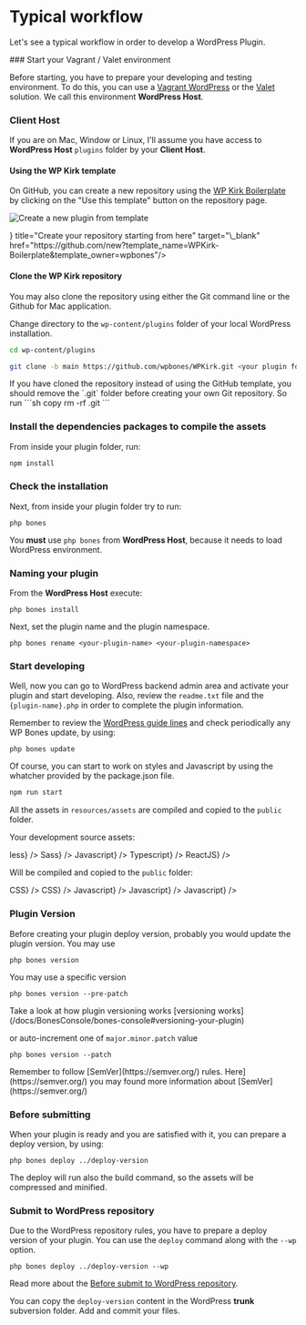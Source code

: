 
# Typical workflow

Let's see a typical workflow in order to develop a WordPress Plugin.

<Steps>
### Start your Vagrant / Valet environment

Before starting, you have to prepare your developing and testing environment. To do this, you can use a [Vagrant WordPress](https://github.com/gfazioli/VagrantUbuntu) or the [Valet](https://laravel.com/docs/11.x/valet) solution.
We call this environment **WordPress Host**.

### Client Host

If you are on Mac, Window or Linux, I'll assume you have access to **WordPress Host** `plugins` folder by your **Client Host**.

#### Using the WP Kirk template

On GitHub, you can create a new repository using the [WP Kirk Boilerplate](https://github.com/wpbones/WPKirk-Boilerplate) by clicking on the "Use this template" button on the repository page.

![Create a new plugin from template](./github-template.jpeg)

<Cards num={1}>
<Cards.Card arrow icon={<IconBrandGithub />} title="Create your repository starting from here" target="\_blank" href="https://github.com/new?template_name=WPKirk-Boilerplate&template_owner=wpbones"/>
</Cards>



#### Clone the WP Kirk repository

You may also clone the repository using either the Git command line or the Github for Mac application.

Change directory to the `wp-content/plugins` folder of your local WordPress installation.

```sh copy
cd wp-content/plugins
```

```sh copy
git clone -b main https://github.com/wpbones/WPKirk.git <your plugin folder>
```

<Callout type="warning">
If you have cloned the repository instead of using the GitHub template, you should remove the `.git` folder before creating your own Git repository.
So run
```sh copy
rm -rf .git
```
</Callout>

### Install the dependencies packages to compile the assets

From inside your plugin folder, run:

```sh npm2yarn
npm install
```

### Check the installation

Next, from inside your plugin folder try to run:

```shell copy
php bones
```

You **must** use `php bones` from **WordPress Host**, because it needs to load WordPress environment.

### Naming your plugin

From the **WordPress Host** execute:

```shell copy
php bones install
```

Next, set the plugin name and the plugin namespace.

```shell copy
php bones rename <your-plugin-name> <your-plugin-namespace>
```

### Start developing

Well, now you can go to WordPress backend admin area and activate your plugin and start developing.
Also, review the `readme.txt` file and the `{plugin-name}.php` in order to complete the plugin information.

Remember to review the [WordPress guide lines](before-submit-to-wordpress-repository) and check periodically any WP Bones update, by using:

```shell copy
php bones update
```

Of course, you can start to work on styles and Javascript by using the whatcher provided by the package.json file.

```sh npm2yarn
npm run start
```

All the assets in `resources/assets` are compiled and copied to the `public` folder.

Your development source assets:

<FileTree>
  <FileTree.Folder name="resources" defaultOpen>
      <FileTree.Folder name="assets" defaultOpen>
        <FileTree.Folder name="css" defaultOpen>
            <FileTree.File label={<FileTreeLabel type="file" name="my-styles-1.less">less</FileTreeLabel>} />
            <FileTree.File label={<FileTreeLabel type="file" name="my-styles-2.scss">Sass</FileTreeLabel>} />
        </FileTree.Folder>
        <FileTree.Folder name="js" defaultOpen>
            <FileTree.File label={<FileTreeLabel type="file" name="my-script.js">Javascript</FileTreeLabel>} />
            <FileTree.File label={<FileTreeLabel type="file" name="my-hook.ts">Typescript</FileTreeLabel>} />
            <FileTree.File label={<FileTreeLabel type="file" name="my-react-component.jsx">ReactJS</FileTreeLabel>} />
        </FileTree.Folder>
      </FileTree.Folder>
  </FileTree.Folder>
</FileTree>

Will be compiled and copied to the `public` folder:

<FileTree>
  <FileTree.Folder name="public" defaultOpen>
      <FileTree.Folder name="css" defaultOpen>
          <FileTree.File label={<FileTreeLabel type="file" name="my-styles-1.css">CSS</FileTreeLabel>} />
          <FileTree.File label={<FileTreeLabel type="file" name="my-styles-2.css">CSS</FileTreeLabel>} />
      </FileTree.Folder>
      <FileTree.Folder name="js" defaultOpen>
          <FileTree.File label={<FileTreeLabel type="file" name="my-script.js">Javascript</FileTreeLabel>} />
          <FileTree.File label={<FileTreeLabel type="file" name="my-hook.js">Javascript</FileTreeLabel>} />
          <FileTree.File label={<FileTreeLabel type="file" name="my-react-component.js">Javascript</FileTreeLabel>} />
      </FileTree.Folder>
  </FileTree.Folder>
</FileTree>

### Plugin Version

Before creating your plugin deploy version, probably you would update the plugin version. You may use

```shell copy
php bones version
```

You may use a specific version

```shell copy
php bones version --pre-patch
```

<Callout type="info">
Take a look at how plugin versioning works [versioning works](/docs/BonesConsole/bones-console#versioning-your-plugin)
</Callout>

or auto-increment one of `major.minor.patch` value

```shell copy
php bones version --patch
```

<Callout type="info">
Remember to follow [SemVer](https://semver.org/) rules.
Here](https://semver.org/) you may found more information about [SemVer](https://semver.org/)
</Callout>

### Before submitting

When your plugin is ready and you are satisfied with it, you can prepare a deploy version, by using:

```shell copy
php bones deploy ../deploy-version
```

<Callout type="info" emoji="💡">
The deploy will run also the build command, so the assets will be compressed and minified.
</Callout>

### Submit to WordPress repository

Due to the WordPress repository rules, you have to prepare a deploy version of your plugin. You can use the `deploy` command along with the `--wp` option.

```shell copy
php bones deploy ../deploy-version --wp
```
Read more about the [Before submit to WordPress repository](../GettingStarted/before-submit-to-wordpress-repository).

You can copy the `deploy-version` content in the WordPress **trunk** subversion folder. Add and commit your files.

</Steps>
